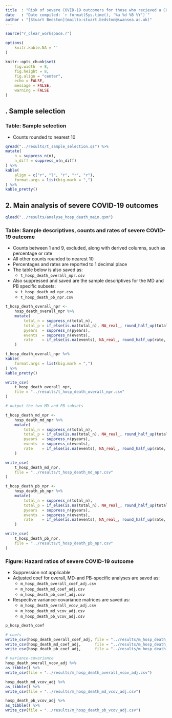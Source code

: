 ```yaml
---
title  : "Risk of severe COVID-19 outcomers for those who recieved a COVID-19 autumn 2022 vaccination"
date   : "Date compiled: `r format(Sys.time(), '%a %d %B %Y')`"
author : "[Stuart Bedston](mailto:stuart.bedston@swansea.ac.uk)"
---
```


```r

source("r_clear_workspace.r")

options(
	knitr.kable.NA = ''
)

knitr::opts_chunk$set(
	fig.width  = 8,
	fig.height = 8,
	fig.align = "center",
	echo = FALSE,
	message = FALSE,
	warning = FALSE
)

```

## . Sample selection

### Table: Sample selection

- Counts rounded to nearest 10

```r
qread("../results/t_sample_selection.qs") %>%
mutate(
	n = suppress_n(n),
	n_diff = suppress_n(n_diff)
) %>%
kable(
	align = c("r", "l", "r", "r", "r"),
	format.args = list(big.mark = ",")
) %>%
kable_pretty()
```

## 2. Main analysis of severe COVID-19 outcomes

```r
qload("../results/analyse_hosp_death_main.qsm")
```

### Table: Sample descriptives, counts and rates of severe COVID-19 outcome

- Counts between 1 and 9, excluded, along with derived columns, such as percentage or rate
- All other counts rounded to nearest 10
- Percentages and rates are reported to 1 decimal place
- The table below is also saved as:
	+ `t_hosp_death_overall_npr.csv`
- Also suppressed and saved are the sample descriptives for the MD and PB specific subsets:
	+ `t_hosp_death_md_npr.csv`
	+ `t_hosp_death_pb_npr.csv`

```r

t_hosp_death_overall_npr <-
	hosp_death_overall_npr %>%
	mutate(
		total_n = suppress_n(total_n),
		total_p = if_else(is.na(total_n), NA_real_, round_half_up(total_p, 1)),
		pyears  = suppress_n(pyears),
		events  = suppress_n(events),
		rate    = if_else(is.na(events), NA_real_, round_half_up(rate, 1))
	)

t_hosp_death_overall_npr %>%
kable(
	format.args = list(big.mark = ",")
) %>%
kable_pretty()

write_csv(
	t_hosp_death_overall_npr,
	file = "../results/t_hosp_death_overall_npr.csv"
)

# output the two MD and PB subsets

t_hosp_death_md_npr <-
	hosp_death_md_npr %>%
	mutate(
		total_n = suppress_n(total_n),
		total_p = if_else(is.na(total_n), NA_real_, round_half_up(total_p, 1)),
		pyears  = suppress_n(pyears),
		events  = suppress_n(events),
		rate    = if_else(is.na(events), NA_real_, round_half_up(rate, 1))
	)

write_csv(
	t_hosp_death_md_npr,
	file = "../results/t_hosp_death_md_npr.csv"
)

t_hosp_death_pb_npr <-
	hosp_death_pb_npr %>%
	mutate(
		total_n = suppress_n(total_n),
		total_p = if_else(is.na(total_n), NA_real_, round_half_up(total_p, 1)),
		pyears  = suppress_n(pyears),
		events  = suppress_n(events),
		rate    = if_else(is.na(events), NA_real_, round_half_up(rate, 1))
	)

write_csv(
	t_hosp_death_pb_npr,
	file = "../results/t_hosp_death_pb_npr.csv"
)

```


### Figure: Hazard ratios of severe COVID-19 outcome

- Suppression not applicable
- Adjusted coef for overall, MD-and PB-specific analyses are saved as:
	+ `m_hosp_death_overall_coef_adj.csv`
	+ `m_hosp_death_md_coef_adj.csv`
	+ `m_hosp_death_pb_coef_adj.csv`
- Respective variance-covariance matrices are saved as:
	+ `m_hosp_death_overall_vcov_adj.csv`
	+ `m_hosp_death_md_vcov_adj.csv`
	+ `m_hosp_death_pb_vcov_adj.csv`


```r
p_hosp_death_coef

# coefs
write_csv(hosp_death_overall_coef_adj, file = "../results/m_hosp_death_overall_coef_adj.csv")
write_csv(hosp_death_md_coef_adj,      file = "../results/m_hosp_death_md_coef_adj.csv")
write_csv(hosp_death_pb_coef_adj,      file = "../results/m_hosp_death_pb_coef_adj.csv")

# variance-covariance
hosp_death_overall_vcov_adj %>%
as_tibble() %>%
write_csv(file = "../results/m_hosp_death_overall_vcov_adj.csv")

hosp_death_md_vcov_adj %>%
as_tibble() %>%
write_csv(file = "../results/m_hosp_death_md_vcov_adj.csv")

hosp_death_pb_vcov_adj %>%
as_tibble() %>%
write_csv(file = "../results/m_hosp_death_pb_vcov_adj.csv")
```
